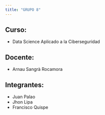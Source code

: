 ```yaml
---
title: "GRUPO 8"
---
```


## Curso:
- Data Science Aplicado a la Ciberseguridad

## Docente:

- Arnau Sangrà Rocamora

## Integrantes:

- Juan Palao
- Jhon Lipa
- Francisco Quispe